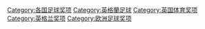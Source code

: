 [[Category:各国足球奖项|Category:各国足球奖项]]
[[Category:英格蘭足球|Category:英格蘭足球]]
[[Category:英国体育奖项|Category:英国体育奖项]]
[[Category:英格兰奖项|Category:英格兰奖项]]
[[Category:欧洲足球奖项|Category:欧洲足球奖项]]